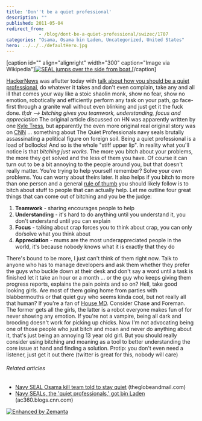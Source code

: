 ```yaml
---
title: 'Don''t be a quiet professional'
description: ""
published: 2011-05-04
redirect_from: 
            - /blog/dont-be-a-quiet-professional/swizec/1707
categories: "Osama, Osama bin Laden, Uncategorized, United States"
hero: ../../../defaultHero.jpg
---
```

\[caption id=&quot;&quot; align=&quot;alignright&quot; width=&quot;300&quot; caption=&quot;Image via Wikipedia&quot;][![SEAL jumps over the side from boat.](http://upload.wikimedia.org/wikipedia/commons/thumb/d/d7/US_Navy_SEALs_SEAL_jumps_over_side_boat.jpg/300px-US_Navy_SEALs_SEAL_jumps_over_side_boat.jpg "SEAL jumps over the side from boat.")](http://commons.wikipedia.org/wiki/File:US_Navy_SEALs_SEAL_jumps_over_side_boat.jpg)\[/caption]

[HackerNews](http://news.ycombinator.com/ "Hacker News") was aflutter today with [talk about how you should be a quiet professional](http://news.ycombinator.com/item?id=2512901), do whatever it takes and don&#x27;t even complain, take any and all ill that comes your way like a stoic shaolin monk, show no fear, show no emotion, robotically and efficiently perform any task on your path, go face-first through a granite wall without even blinking and just get it the fuck done. _tl;dr --&gt; bitching gives you teamwork, understanding, focus and appreciation_ The original article discussed on HN was apparently written by one [Kyle Tress](http://www.kyletress.com/blog/view/be_a_quiet_professional), but apparently the even more original real original story was on [CNN](http://www.cnn.com/ "CNN") ... something about The Quiet Professionals navy seals brutally assassinating a political figure on foreign soil. Being a quiet professional is a load of bollocks! And so is the whole &quot;stiff upper lip&quot;. In reality what you&#x27;ll notice is that _bitching just works._ The more you bitch about your problems, the more they get solved and the less of them you have. Of course it can turn out to be a bit annoying to the people around you, but that doesn&#x27;t really matter. You&#x27;re trying to help yourself remember? Solve your own problems. You can worry about theirs later. It also helps if you bitch to more than one person and a general [rule of thumb](http://en.wikipedia.org/wiki/Rule_of_thumb "Rule of thumb") you should likely follow is to bitch about stuff to people that can actually help. Let me outline four great things that can come out of bitching and you be the judge:

1. **Teamwork** - sharing encourages people to help
2. **Understanding** - it&#x27;s hard to do anything until you understand it, you don&#x27;t understand until you can explain
3. **Focus** - talking about crap forces you to think about crap, you can only do/solve what you think about
4. **Appreciation** - mums are the most underappreciated people in the world, it&#x27;s because nobody knows what it is exactly that they do

There&#x27;s bound to be more, I just can&#x27;t think of them right now. Talk to anyone who has to manage developers and ask them whether they prefer the guys who buckle down at their desk and don&#x27;t say a word until a task is finished let it take an hour or a month ... or the guy who keeps giving them progress reports, explains the pain points and so on? Hell, take good looking girls. Are most of them going home from parties with blabbermouths or that quiet guy who seems kinda cool, but not really all that human? If you&#x27;re a fan of [House MD](http://www.myspace.com/everything/house "House"). Consider Chase and Foreman. The former gets all the girls, the latter is a robot everyone makes fun of for never showing any emotion. If you&#x27;re not a vampire, being all dark and brooding doesn&#x27;t work for picking up chicks. Now I&#x27;m not advocating being one of those people who just bitch and moan and never do anything about it, that&#x27;s just being an annoying 13 year old girl. But you should really consider using bitching and moaning as a tool to better understanding the core issue at hand and finding a solution. Protip: you don&#x27;t even need a listener, just get it out there (twitter is great for this, nobody will care)

###### Related articles

- [Navy SEAL Osama kill team told to stay quiet](http://www.theglobeandmail.com/news/world/americas/navy-seal-osama-kill-team-told-to-stay-quiet/article2008168/) (theglobeandmail.com)
- [Navy SEALs, the &#x27;quiet professionals,&#x27; got bin Laden](http://ac360.blogs.cnn.com/2011/05/03/navy-seals-the-quiet-professionals-got-bin-laden/) (ac360.blogs.cnn.com)

[![Enhanced by Zemanta](http://img.zemanta.com/zemified_e.png?x-id=f49bc749-3e2e-40b6-8655-01bc60a2c681)](http://www.zemanta.com/ "Enhanced by Zemanta")
